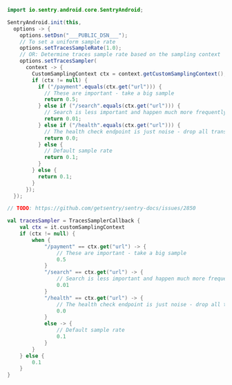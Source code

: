 ```java
import io.sentry.android.core.SentryAndroid;

SentryAndroid.init(this,
  options -> {
    options.setDsn("___PUBLIC_DSN___");
    // To set a uniform sample rate
    options.setTracesSampleRate(1.0);
    // OR: Determine traces sample rate based on the sampling context
    options.setTracesSampler(
      context -> {
        CustomSamplingContext ctx = context.getCustomSamplingContext();
        if (ctx != null) {
          if ("/payment".equals(ctx.get("url"))) {
            // These are important - take a big sample
            return 0.5;
          } else if ("/search".equals(ctx.get("url"))) {
            // Search is less important and happen much more frequently - only take 1%
            return 0.01;
          } else if ("/health".equals(ctx.get("url"))) {
            // The health check endpoint is just noise - drop all transactions
            return 0.0;
          } else {
            // Default sample rate
            return 0.1;
          }
        } else {
          return 0.1;
        }
      });
  });
```

```kotlin {tabTitle:Kotlin}
// TODO: https://github.com/getsentry/sentry-docs/issues/2850

val tracesSampler = TracesSamplerCallback {
    val ctx = it.customSamplingContext
    if (ctx != null) {
        when {
            "/payment" == ctx.get("url") -> {
                // These are important - take a big sample
                0.5
            }
            "/search" == ctx.get("url") -> {
                // Search is less important and happen much more frequently - only take 1%
                0.01
            }
            "/health" == ctx.get("url") -> {
                // The health check endpoint is just noise - drop all transactions
                0.0
            }
            else -> {
                // Default sample rate
                0.1
            }
        }
    } else {
        0.1
    }
}
```
